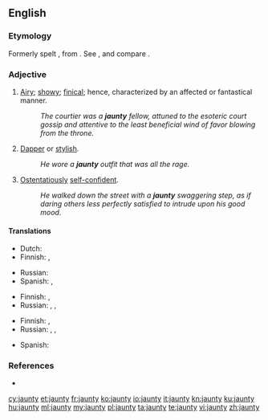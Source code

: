 ==English==

===Etymology===
Formerly spelt {{term|janty}}, from {{etyl|fr|en}} {{term|gentil|lang=fr}}. See {{term|gentle}}, and compare {{term|genty}}.

===Adjective===
{{en-adj|er}}

# [[airy|Airy]]; [[showy]]; [[finical]]; hence, characterized by an affected or fantastical manner.
#: ''The courtier was a '''jaunty''' fellow, attuned to the esoteric court gossip and attentive to the least beneficial wind of favor blowing from the throne.''
# [[dapper|Dapper]] or [[stylish]].
#: ''He wore a '''jaunty''' outfit that was all the rage.''
# [[ostentatious|Ostentatiously]] [[self-confident]].
#: ''He walked down the street with a '''jaunty''' swaggering step, as if daring others less perfectly satisfied to intrude upon his good mood.''

====Translations====
{{trans-top|airy, showy, or affected}}
* Dutch: {{t+|nl|luchtig}}
* Finnish: {{t|fi|leuhka}}, {{t|fi|kopea}}
{{trans-mid}}
* Russian: {{t+|ru|показной|tr=pokaznój|sc=Cyrl}}
* Spanish: {{t+|es|alegre}}, {{t+|es|animado}}
{{trans-bottom}}

{{trans-top|dapper or stylish}}
* Finnish: {{t+|fi|tyylikäs}}, {{t|fi|leuhka}}
* Russian: {{t+|ru|изысканный|m|tr=izýskannyj|sc=Cyrl}}, {{t+|ru|стильный|m|tr=stílʼnyj|sc=Cyrl}}, {{t+|ru|изящный|m|tr=izjáščnyj|sc=Cyrl}}
{{trans-mid}}
{{trans-bottom}}

{{trans-top|ostentatiously self-confident}}
* Finnish: {{t+|fi|itsevarma}}, {{t|fi|leuhka}}
* Russian: {{t+|ru|развязный|tr=razvjáznyj|sc=Cyrl}}, {{t+|ru|беспечный|tr=bespéčnyj|sc=Cyrl}}, {{t+|ru|небрежный|tr=nebréžnyj|sc=Cyrl}}
{{trans-mid}}
* Spanish: {{t|es|desenvuelto}}
{{trans-bottom}}

===References===
* {{projectlink|1911|Jaunting-Car}}

[[cy:jaunty]]
[[et:jaunty]]
[[fr:jaunty]]
[[ko:jaunty]]
[[io:jaunty]]
[[it:jaunty]]
[[kn:jaunty]]
[[ku:jaunty]]
[[hu:jaunty]]
[[ml:jaunty]]
[[my:jaunty]]
[[pl:jaunty]]
[[ta:jaunty]]
[[te:jaunty]]
[[vi:jaunty]]
[[zh:jaunty]]